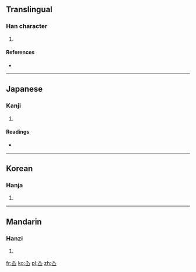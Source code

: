 ==Translingual==

===Han character===
{{Han char|rn=46|rad=山|as=02|sn=5|four=8077<sub>0</sub>|canj=人山 (OU), XX人山 (XXOU)}}

# {{defn|Han|sort=山02}}

====References====
* {{Han ref|kx=0307.040|dkj=07874|dj=0607.040|hdz=10760.100|uh=5C73|ud=23667|bh=C977|bd=51575}}

----

==Japanese==

===Kanji===
{{ja-kanji|grade=|rs=山02}}

# {{defn|Japanese|sort=山02}}

====Readings====
* {{ja-readings|on=[[せん]] (sen)|kun=}}

----

==Korean==

===Hanja===
{{ko-hanja|hangeul=선|rv=seon|mr=sŏn}}

# {{defn|Korean|sort=山02}}

----

==Mandarin==

===Hanzi===
{{cmn-hanzi|pin=[[xiān]] ([[xian1]])|wg=hsien<sup>1</sup>}}

# {{defn|Mandarin|sort=山02}}

[[fr:屳]]
[[ko:屳]]
[[pl:屳]]
[[zh:屳]]